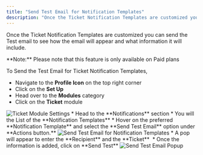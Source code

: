 ```yaml
---
title: "Send Test Email for Notification Templates"
description: "Once the Ticket Notification Templates are customized you can send the Test email to see how the email will appear and what information it will includ..."
---
```


Once the Ticket Notification Templates are customized you can send the Test email to see how the email will appear and what information it will include.

<Note>
**Note:** Please note that this feature is only available on Paid plans
</Note>

To Send the Test Email for Ticket Notification Templates,

*   Navigate to the **Profile Icon** on the top right corner
*   Click on the **Set Up**
*   Head over to the **Modules** category
*   Click on the **Ticket** module

<img src="images/001-ticket-module-settings-32005591324057.png" alt="Ticket Module Settings" />   
*   Head to the **Notifications** section
*   You will the List of the **Notification Templates**
*   Hover on the preferred  **Notification Template** and select the **Send Test Email** option under **Actions button.**

<img src="images/002-send-test-email-for-notification-templates-32005651884953.png" alt="Send Test Email for Notification Templates" />
*   A pop will appear to enter the **Recipient** and the **Ticket** 
*   Once the information is added, click on **Send Test**

<img src="images/003-send-test-email-popup-32005651889561.png" alt="Send Test Email Popup" />